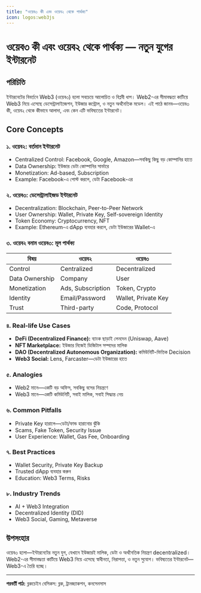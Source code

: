 ```yaml
---
title: "ওয়েব৩ কী এবং ওয়েব২ থেকে পার্থক্য"
icon: logos:web3js
---
```


# ওয়েব৩ কী এবং ওয়েব২ থেকে পার্থক্য — নতুন যুগের ইন্টারনেট

## পরিচিতি

ইন্টারনেটের বিবর্তনে Web3 (ওয়েব৩) হলো সবচেয়ে আলোচিত ও বিপ্লবী ধাপ। Web2-এর সীমাবদ্ধতা কাটিয়ে Web3 নিয়ে এসেছে ডেসেন্ট্রালাইজেশন, ইউজার কন্ট্রোল, ও নতুন অর্থনৈতিক মডেল। এই পাঠে জানব—ওয়েব৩ কী, ওয়েব২ থেকে কীভাবে আলাদা, এবং কেন এটি ভবিষ্যতের ইন্টারনেট।

## Core Concepts

### ১. ওয়েব২: বর্তমান ইন্টারনেট
- Centralized Control: Facebook, Google, Amazon—সবকিছু কিছু বড় কোম্পানির হাতে
- Data Ownership: ইউজার ডেটা কোম্পানির সার্ভারে
- Monetization: Ad-based, Subscription
- Example: Facebook-এ পোস্ট করলে, ডেটা Facebook-এর

### ২. ওয়েব৩: ডেসেন্ট্রালাইজড ইন্টারনেট
- Decentralization: Blockchain, Peer-to-Peer Network
- User Ownership: Wallet, Private Key, Self-sovereign Identity
- Token Economy: Cryptocurrency, NFT
- Example: Ethereum-এ dApp ব্যবহার করলে, ডেটা ইউজারের Wallet-এ

### ৩. ওয়েব২ বনাম ওয়েব৩: মূল পার্থক্য
| বিষয় | ওয়েব২ | ওয়েব৩ |
|------|-------|-------|
| Control | Centralized | Decentralized |
| Data Ownership | Company | User |
| Monetization | Ads, Subscription | Token, Crypto |
| Identity | Email/Password | Wallet, Private Key |
| Trust | Third-party | Code, Protocol |

### ৪. Real-life Use Cases
- **DeFi (Decentralized Finance):** ব্যাংক ছাড়াই লেনদেন (Uniswap, Aave)
- **NFT Marketplace:** ইউজার নিজেই ডিজিটাল সম্পদের মালিক
- **DAO (Decentralized Autonomous Organization):** কমিউনিটি-ভিত্তিক Decision
- **Web3 Social:** Lens, Farcaster—ডেটা ইউজারের হাতে

### ৫. Analogies
- Web2 মানে—একটি বড় অফিস, সবকিছু বসের নিয়ন্ত্রণে
- Web3 মানে—একটি কমিউনিটি, সবাই মালিক, সবাই সিদ্ধান্ত নেয়

### ৬. Common Pitfalls
- Private Key হারালে—ডেটা/ফান্ড হারানোর ঝুঁকি
- Scams, Fake Token, Security Issue
- User Experience: Wallet, Gas Fee, Onboarding

### ৭. Best Practices
- Wallet Security, Private Key Backup
- Trusted dApp ব্যবহার করুন
- Education: Web3 Terms, Risks

### ৮. Industry Trends
- AI + Web3 Integration
- Decentralized Identity (DID)
- Web3 Social, Gaming, Metaverse

## উপসংহার

ওয়েব৩ হলো—ইন্টারনেটের নতুন যুগ, যেখানে ইউজারই মালিক, ডেটা ও অর্থনৈতিক নিয়ন্ত্রণ decentralized। Web2-এর সীমাবদ্ধতা কাটিয়ে Web3 নিয়ে এসেছে স্বাধীনতা, নিরাপত্তা, ও নতুন সুযোগ। ভবিষ্যতের ইন্টারনেট—Web3-এ তৈরি হচ্ছে।

---

**পরবর্তী পাঠ:** ব্লকচেইন বেসিকস: ব্লক, ট্রানজ্যাকশন, কনসেনসাস

